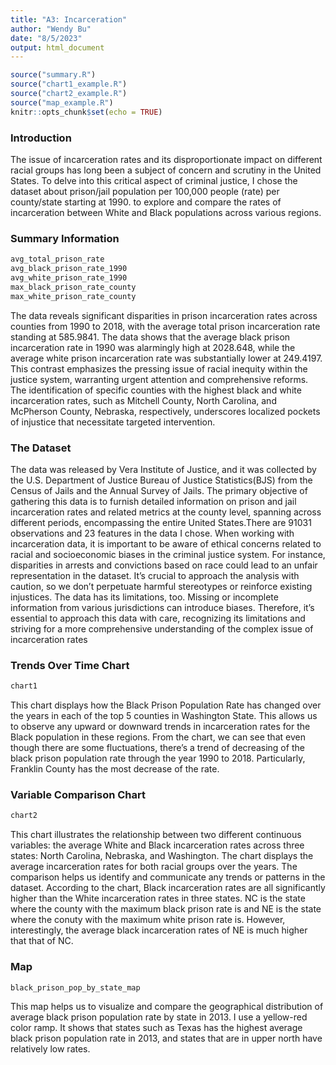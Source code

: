```yaml
---
title: "A3: Incarceration"
author: "Wendy Bu"
date: "8/5/2023"
output: html_document
---
```

```r
source("summary.R")
source("chart1_example.R")
source("chart2_example.R")
source("map_example.R")
knitr::opts_chunk$set(echo = TRUE)
```
### Introduction

The issue of incarceration rates and its disproportionate impact on different racial groups has long been a subject of concern and scrutiny in the United States. To delve into this critical aspect of criminal justice, I chose the dataset about prison/jail population per 100,000 people (rate) per county/state starting at 1990. to explore and compare the rates of incarceration between White and Black populations across various regions. 

### Summary Information

```r
avg_total_prison_rate
avg_black_prison_rate_1990
avg_white_prison_rate_1990
max_black_prison_rate_county
max_white_prison_rate_county
```
The data reveals significant disparities in prison incarceration rates across counties from 1990 to 2018, with the average total prison incarceration rate standing at 585.9841. The data shows that the average black prison incarceration rate in 1990 was alarmingly high at 2028.648, while the average white prison incarceration rate was substantially lower at 249.4197. This contrast emphasizes the pressing issue of racial inequity within the justice system, warranting urgent attention and comprehensive reforms. The identification of specific counties with the highest black and white incarceration rates, such as Mitchell County, North Carolina, and McPherson County, Nebraska, respectively, underscores localized pockets of injustice that necessitate targeted intervention. 

### The Dataset
The data was released by Vera Institute of Justice, and it was collected by the U.S. Department of Justice Bureau of Justice Statistics(BJS) from the Census of Jails and the Annual Survey of Jails. The primary objective of gathering this data is to furnish detailed information on prison and jail incarceration rates and related metrics at the county level, spanning across different periods, encompassing the entire United States.There are 91031 observations and 23 features in the data I chose. When working with incarceration data, it is important to be aware of ethical concerns related to racial and socioeconomic biases in the criminal justice system. For instance, disparities in arrests and convictions based on race could lead to an unfair representation in the dataset. It's crucial to approach the analysis with caution, so we don't perpetuate harmful stereotypes or reinforce existing injustices. The data has its limitations, too. Missing or incomplete information from various jurisdictions can introduce biases. Therefore, it's essential to approach this data with care, recognizing its limitations and striving for a more comprehensive understanding of the complex issue of incarceration rates

### Trends Over Time Chart

```r
chart1
```
This chart displays how the Black Prison Population Rate has changed over the years in each of the top 5 counties in Washington State. This allows us to observe any upward or downward trends in incarceration rates for the Black population in these regions. From the chart, we can see that even though there are some fluctuations, there's a trend of decreasing of the black prison population rate through the year 1990 to 2018. Particularly, Franklin County has the most decrease of the rate.

### Variable Comparison Chart

```r
chart2
```

This chart illustrates the relationship between two different continuous variables: the average White and Black incarceration rates across three states: North Carolina, Nebraska, and Washington. The chart displays the average incarceration rates for both racial groups over the years. The comparison helps us identify and communicate any trends or patterns in the dataset. According to the chart, Black incarceration rates are all significantly higher than the White incarceration rates in three states. NC is the state where the county with the maximum black prison rate is and NE is the state where the conuty with the maximum white prison rate is. However, interestingly, the average black incarceration rates of NE is much higher that that of NC.

### Map

```r
black_prison_pop_by_state_map
```

This map helps us to visualize and compare the geographical distribution of average black prison population rate by state in 2013. I use a yellow-red color ramp. It shows that states such as Texas has the highest average black prison population rate in 2013, and states that are in upper north have relatively low rates.
